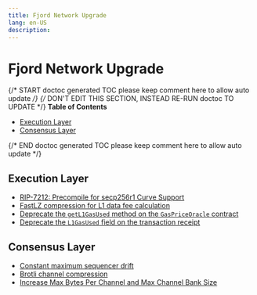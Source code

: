 ```yaml
---
title: Fjord Network Upgrade
lang: en-US
description:
---
```


# Fjord Network Upgrade

{/* START doctoc generated TOC please keep comment here to allow auto update */}
{/* DON'T EDIT THIS SECTION, INSTEAD RE-RUN doctoc TO UPDATE */}
**Table of Contents**

- [Execution Layer](#execution-layer)
- [Consensus Layer](#consensus-layer)

{/* END doctoc generated TOC please keep comment here to allow auto update */}

## Execution Layer

- [RIP-7212: Precompile for secp256r1 Curve Support](../precompiles.md#P256VERIFY)
- [FastLZ compression for L1 data fee calculation](./exec-engine.md#fees)
- [Deprecate the `getL1GasUsed` method on the `GasPriceOracle` contract](./predeploys.md#l1-gas-usage-estimation)
- [Deprecate the `L1GasUsed` field on the transaction receipt](./exec-engine.md#l1-gas-usage-estimation)

## Consensus Layer

- [Constant maximum sequencer drift](./derivation.md#constant-maximum-sequencer-drift)
- [Brotli channel compression](./derivation.md#brotli-channel-compression)
- [Increase Max Bytes Per Channel and Max Channel Bank Size](./derivation.md#increasing-max_rlp_bytes_per_channel-and-max_channel_bank_size)
